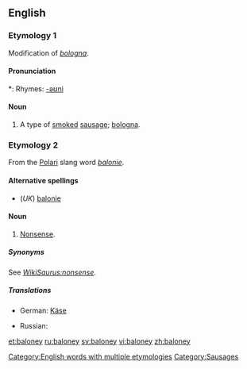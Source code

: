 ==English==

===Etymology 1===
Modification of ''[[bologna]]''.

====Pronunciation====
{{IPA|/bələʊni/}}
*: Rhymes: [[Rhymes:English:-əʊni|-əʊni]]

====Noun====
{{en-noun|s}}

# {{countable}} A type of [[smoke]]d [[sausage]]; [[bologna]].

===Etymology 2===
From the [[Polari]] slang word ''[[balonie]]''.

====Alternative spellings====
* (''UK'') [[balonie]]

====Noun====
{{en-noun|-}}

# {{context|uncountable|US|slang}} [[nonsense|Nonsense]].

=====Synonyms=====
See ''[[WikiSaurus:nonsense]]''.

=====Translations=====
{{trans-top|nonsense}}
* German: [[Käse]] {{m}}
{{trans-mid}}
* Russian: {{t+|ru|колбасня|f|sc=Cyrl}}
{{trans-bottom}}

[[Category:English words with multiple etymologies]]
[[Category:Sausages]]

[[et:baloney]]
[[ru:baloney]]
[[sv:baloney]]
[[vi:baloney]]
[[zh:baloney]]